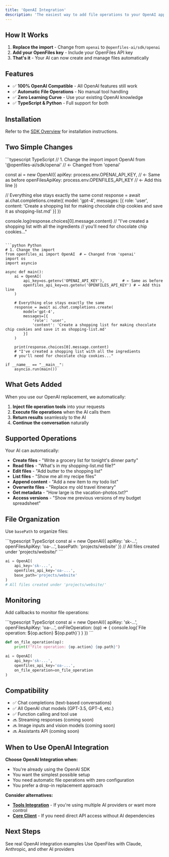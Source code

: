 ```yaml
---
title: 'OpenAI Integration'
description: 'The easiest way to add file operations to your OpenAI applications. Change one import, keep everything else.'
---
```


## How It Works

1. **Replace the import** - Change from `openai` to `@openfiles-ai/sdk/openai`
2. **Add your OpenFiles key** - Include your OpenFiles API key
3. **That's it** - Your AI can now create and manage files automatically

## Features

- ✅ **100% OpenAI Compatible** - All OpenAI features still work
- ✅ **Automatic File Operations** - No manual tool handling
- ✅ **Zero Learning Curve** - Use your existing OpenAI knowledge
- ✅ **TypeScript & Python** - Full support for both

## Installation

Refer to the [SDK Overview](/guides/overview#import-paths) for installation instructions.

## Two Simple Changes

<CodeGroup>
```typescript TypeScript
// 1. Change the import
import OpenAI from '@openfiles-ai/sdk/openai' // ← Changed from 'openai'

const ai = new OpenAI({
  apiKey: process.env.OPENAI_API_KEY,        // ← Same as before
  openFilesApiKey: process.env.OPENFILES_API_KEY // ← Add this line
})

// Everything else stays exactly the same
const response = await ai.chat.completions.create({
  model: 'gpt-4',
  messages: [{
    role: 'user',
    content: 'Create a shopping list for making chocolate chip cookies and save it as shopping-list.md'
  }]
})

console.log(response.choices[0].message.content)
// "I've created a shopping list with all the ingredients 
// you'll need for chocolate chip cookies..."
```

```python Python
# 1. Change the import
from openfiles_ai import OpenAI  # ← Changed from 'openai'
import os
import asyncio

async def main():
    ai = OpenAI(
        api_key=os.getenv('OPENAI_API_KEY'),        # ← Same as before
        openfiles_api_key=os.getenv('OPENFILES_API_KEY') # ← Add this line
    )

    # Everything else stays exactly the same
    response = await ai.chat.completions.create(
        model='gpt-4',
        messages=[{
            'role': 'user',
            'content': 'Create a shopping list for making chocolate chip cookies and save it as shopping-list.md'
        }]
    )

    print(response.choices[0].message.content)
    # "I've created a shopping list with all the ingredients 
    # you'll need for chocolate chip cookies..."

if __name__ == "__main__":
    asyncio.run(main())
```
</CodeGroup>

## What Gets Added

When you use our OpenAI replacement, we automatically:

1. **Inject file operation tools** into your requests
2. **Execute file operations** when the AI calls them
3. **Return results** seamlessly to the AI
4. **Continue the conversation** naturally

## Supported Operations

Your AI can automatically:

- **Create files** - "Write a grocery list for tonight's dinner party"
- **Read files** - "What's in my shopping-list.md file?"
- **Edit files** - "Add butter to the shopping list"
- **List files** - "Show me all my recipe files"
- **Append content** - "Add a new item to my todo list"
- **Overwrite files** - "Replace my old travel itinerary"
- **Get metadata** - "How large is the vacation-photos.txt?"
- **Access versions** - "Show me previous versions of my budget spreadsheet"

## File Organization

Use `basePath` to organize files:

<CodeGroup>
```typescript TypeScript
const ai = new OpenAI({
  apiKey: 'sk-...',
  openFilesApiKey: 'oa-...',
  basePath: 'projects/website'
})
// All files created under 'projects/website/'
```

```python Python
ai = OpenAI(
    api_key='sk-...',
    openfiles_api_key='oa-...',
    base_path='projects/website'
)
# All files created under 'projects/website/'
```
</CodeGroup>

## Monitoring

Add callbacks to monitor file operations:

<CodeGroup>
```typescript TypeScript
const ai = new OpenAI({
  apiKey: 'sk-...',
  openFilesApiKey: 'oa-...',
  onFileOperation: (op) => {
    console.log(`File operation: ${op.action} ${op.path}`)
  }
})
```

```python Python
def on_file_operation(op):
    print(f"File operation: {op.action} {op.path}")

ai = OpenAI(
    api_key='sk-...',
    openfiles_api_key='oa-...',
    on_file_operation=on_file_operation
)
```
</CodeGroup>

## Compatibility

- ✅ Chat completions (text-based conversations)
- ✅ All OpenAI chat models (GPT-3.5, GPT-4, etc.)
- ✅ Function calling and tool use
- 🔜 Streaming responses (coming soon)
- 🔜 Image inputs and vision models (coming soon)
- 🔜 Assistants API (coming soon)

## When to Use OpenAI Integration

**Choose OpenAI Integration when:**
- You're already using the OpenAI SDK
- You want the simplest possible setup
- You need automatic file operations with zero configuration
- You prefer a drop-in replacement approach

**Consider alternatives:**
- **[Tools Integration](/guides/tools-integration)** - If you're using multiple AI providers or want more control
- **[Core Client](/guides/core-client)** - If you need direct API access without AI dependencies

## Next Steps

<CardGroup cols={2}>
  <Card title="Examples" icon="github" href="/resources/examples">
    See real OpenAI integration examples
  </Card>
  <Card title="Tools Integration" icon="wrench" href="/guides/tools-integration">
    Use OpenFiles with Claude, Anthropic, and other AI providers
  </Card>
</CardGroup>